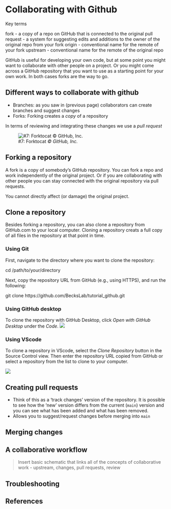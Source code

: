 # Collaborating with Github

Key terms

fork - a copy of a repo on GitHub that is connected to the original
pull request - a system for suggesting edits and additions to the owner of the original repo from your fork
origin - conventional name for the remote of your fork
upstream - conventional name for the remote of the original repo

GitHub is useful for developing your own code, but at some point you might want to collaborate with other people on a project. Or you might come across a GitHub repository that you want to use as a starting point for your own work. In both cases forks are the way to go.

## Different ways to collaborate with github

-   Branches: as you saw in (previous page) collaborators can create branches and suggest changes
-   Forks: Forking creates a *copy* of a repository

In terms of reviewing and integrating these changes we use a *pull request*

::: {.column-margin}
![#7: Forktocat *© GitHub, Inc.*](assets/octocats/forktocat.jpg)
:::

## Forking a repository

A fork is a copy of somebody’s GitHub repository. You can fork a repo and work independently of the original project. Or if you are collaborating with other people you can stay connected with the original repository via pull requests.

You cannot directly affect (or damage) the original project.

## Clone a repository
Besides forking a repository, you can also clone a repository from GitHub.com to your local computer. Cloning a repository creats a full copy of all files in the repository at that point in time.

### Using Git

First, navigate to the directory where you want to clone the repository:

cd /path/to/your/directory

Next, copy the repository URL from GitHub (e.g., using HTTPS), and run the following:

git clone https://github.com/BecksLab/tutorial_github.git

### Using GitHub desktop

To clone the repository with GitHub Desktop, click *Open with GitHub Desktop* under the *Code*.
![](assets/screenshots/clone_github_desktop.png)

### Using VScode

To clone a repository in VScode, select the *Clone Repository* button in the Source Control view. Then enter the repository URL copied from GitHub or select a repository from the list to clone to your computer.

![](assets/screenshots/clone_VScode.png)

## Creating pull requests

-   Think of this as a 'track changes' version of the repository. It is possible to see how the 'new' version differs from the current (`main`) version and you can see what has been added and what has been removed.
-   Allows you to suggest/request changes before merging into `main`

## Merging changes

## A collaborative workflow

> Insert basic schematic that links all of the concepts of collaborative work - upstream, changes, pull requests, review

## Troubleshooting

## References {.unnumbered}

::: {#refs}
:::